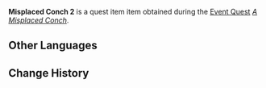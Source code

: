 {{Item Infobox
|id           = 101936
|image        = Item Misplaced Conch 2.png
|type         = Quest Items
|group        = Event Items
|description  = This Imaging Conch should have been placed somewhere else but was abandoned here by someone, causing it to project images out of their proper order. Return it to its rightful place, and who knows what you might find...
|source1      = Found on [[Broken Isle/2.8|Broken Isle]]
|event        = Summertime Odyssey
}}
'''Misplaced Conch 2''' is a quest item item obtained during the [[Event Quest]] ''[[A Misplaced Conch]]''.

==Other Languages==
{{Other Languages
|default_hidden = 1
|en      = Misplaced Conch 2
|zhs     = 错位的海螺二
|zhs_rm  = Cuòwèi de Hǎiluó Èr
|zht     = 錯位的海螺二
|zht_rm  = Cuòwèi de Hǎiluó Èr
|ja      = 置き間違えられたホラガイ・2
|ja_rm   = Okimachigaerareta Horagai - Ni{{Assumed}}
|ko      = 잘못된 위치의 소라2
|ko_rm   = Jalmotdoen Wichi-ui Sora I
|es      = Caracola desplazada (2)
|fr      = Conque déplacée 2
|ru      = Раковина не на месте II
|th      = หอยสังข์ที่อยู่ผิดตำแหน่ง 2
|th_rm   = 
|vi      = Ốc Biển Sai Vị Trí II
|de      = Verlegte Schnecke 2
|id      = Keong yang Salah Tempat 2
|pt      = Concha Deslocada 2
}}

==Change History==
{{Change History|2.8}}